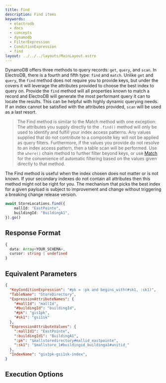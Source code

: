 ```yaml
---
title: Find
description: Find items
keywords:
  - electrodb
  - docs
  - concepts
  - dynamodb
  - FilterExpression
  - ConditionExpression
  - find
layout: ../../../layouts/MainLayout.astro
---
```


DynamoDB offers three methods to query records: `get`, `query`, and `scan`. In ElectroDB, there is a fourth and fifth type: `find` and `match`. Unlike `get` and `query`, the `find` method does not require you to provide keys, but under the covers it will leverage the attributes provided to choose the best index to query on. Provide the `find` method will all properties known to match a record and ElectroDB will generate the most performant query it can to locate the results. This can be helpful with highly dynamic querying needs. If an index cannot be satisfied with the attributes provided, `scan` will be used as a last resort.

> The Find method is similar to the Match method with one exception: The attributes you supply directly to the `.find()` method will only be used to identify and fulfill your index access patterns. Any values supplied that do not contribute to a composite key will not be applied as query filters. Furthermore, if the values you provide do not resolve to an index access pattern, then a table scan will be performed. Use the `where()` chain method to further filter beyond keys, or use [Match](/latest/queries/match) for the convenience of automatic filtering based on the values given directly to that method.

The Find method is useful when the index chosen does not matter or is not known. If your secondary indexes do not contain all attributes then this method might not be right for you. The mechanism that picks the best index for a given payload is subject to improvement and change without triggering a breaking change release version.


<ExampleSetup />

```typescript
await StoreLocations.find({
    mallId: "EastPointe",
    buildingId: "BuildingA1",
}).go()
```

## Response Format
```typescript
{
  data: Array<YOUR_SCHEMA>,
  cursor: string | undefined
}
```

## Equivalent Parameters
```json
{
  "KeyConditionExpression": "#pk = :pk and begins_with(#sk1, :sk1)",
  "TableName": "StoreDirectory",
  "ExpressionAttributeNames": {
    "#mallId": "mallId",
    "#buildingId": "buildingId",
    "#pk": "gis1pk",
    "#sk1": "gsi1sk"
  },
  "ExpressionAttributeValues": {
    ":mallId1": "EastPointe",
    ":buildingId1": "BuildingA1",
    ":pk": "$mallstoredirectory#mallid_eastpointe",
    ":sk1": "$mallstore_1#buildingid_buildinga1#unitid_"
  },
  "IndexName": "gis1pk-gsi1sk-index",
}
```

## Execution Options


<PartialExample />